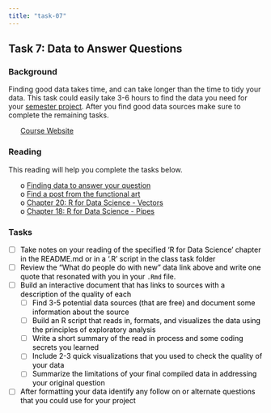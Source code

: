 ```yaml
---
title: "task-07"
---
```










## Task 7: Data to Answer Questions 
### Background 

Finding good data takes time, and can take longer than the time to tidy your data.  This task could easily take 3-6 hours to find the data you need for your [semester project](https://byuistats.github.io/M335/project.html).  After you find good data sources make sure to complete the remaining tasks.


 * [Course Website](../index.html)




<style>
ul {
   color: black;
   list-style-type: none;
   list-style-position: outside;

}

</style>


### Reading

This reading will help you complete the tasks below.

* o [Finding data to answer your question](https://www.dataquest.io/blog/free-datasets-for-projects/){target='blank'}
* o [Find a post from the functional art](http://www.thefunctionalart.com){target='blank'}
* o [Chapter 20: R for Data Science - Vectors](http://r4ds.had.co.nz/vectors.html){target='blank'}
* o [Chapter 18: R for Data Science - Pipes](http://r4ds.had.co.nz/pipes.html){target='blank'}


### Tasks


* [ ] Take notes on your reading of the specified 'R for Data Science' chapter in the README.md or in a '.R' script in the class task folder
* [ ] Review the "What do people do with new" data link above and write one quote that resonated with you in your `.Rmd` file.
* [ ] Build an interactive document that has links to sources with a description of the quality of each
    * [ ] Find 3-5 potential data sources (that are free) and document some information about the source
    * [ ] Build an R script that reads in, formats, and visualizes the data using the principles of exploratory analysis
    * [ ] Write a short summary of the read in process and some coding secrets you learned
    * [ ] Include 2-3 quick visualizations that you used to check the quality of your data
    * [ ] Summarize the limitations of your final compiled data in addressing your original question
* [ ] After formatting your data identify any follow on or alternate questions that you could use for your project


